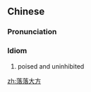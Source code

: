 ==Chinese==
{{zh-forms|type=112}}

===Pronunciation===
{{zh-pron
|m=luò luò dàfāng
|cat=id
}}

===Idiom===
{{zh-idiom}}

# poised and uninhibited

[[zh:落落大方]]